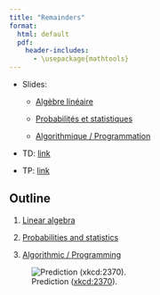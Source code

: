 ```yaml
--- 
title: "Remainders"
format: 
  html: default
  pdf:
    header-includes:
      - \usepackage{mathtools} 
--- 
```



* Slides: 

  - [Algèbre linéaire](../slides/02-revisions-algebre-slides.qmd)

  - [Probabilités et statistiques](../slides/02-revisions-proba-slides.qmd)

  - [Algorithmique / Programmation](../slides/02-revisions-programming-slides.qmd)

* TD: [link](../td/02-revision-td.qmd)

* TP: [link](../tp/02-revision-tp.qmd)


## Outline

1. [Linear algebra](./remainders/01-linear-algebra.qmd)

2. [Probabilities and statistics](./remainders/02-probabilities.qmd)

3. [Algorithmic / Programming](./remainders/03-programming.qmd)


![Prediction ([xkcd:2370](https://xkcd.com/2370/)).](../include/prediction.png)


